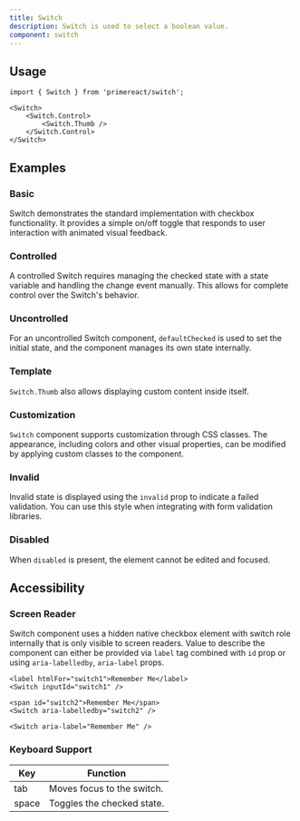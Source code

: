 ```yaml
---
title: Switch
description: Switch is used to select a boolean value.
component: switch
---
```


## Usage

```tsx
import { Switch } from 'primereact/switch';
```

```tsx
<Switch>
    <Switch.Control>
        <Switch.Thumb />
    </Switch.Control>
</Switch>
```

## Examples

### Basic

Switch demonstrates the standard implementation with checkbox functionality. It provides a simple on/off toggle that responds to user interaction with animated visual feedback.

<DocComponentViewer name="switch:basic-demo" />

### Controlled

A controlled Switch requires managing the checked state with a state variable and handling the change event manually. This allows for complete control over the Switch's behavior.

<DocComponentViewer name="switch:controlled-demo" />

### Uncontrolled

For an uncontrolled Switch component, `defaultChecked` is used to set the initial state, and the component manages its own state internally.

<DocComponentViewer name="switch:uncontrolled-demo" />

### Template

`Switch.Thumb` also allows displaying custom content inside itself.

<DocComponentViewer name="switch:template-demo" />

### Customization

`Switch` component supports customization through CSS classes. The appearance, including colors and other visual properties, can be modified by applying custom classes to the component.

<DocComponentViewer name="switch:customization-demo" />

### Invalid

Invalid state is displayed using the `invalid` prop to indicate a failed validation. You can use this style when integrating with form validation libraries.

<DocComponentViewer name="switch:invalid-demo" />

### Disabled

When `disabled` is present, the element cannot be edited and focused.

<DocComponentViewer name="switch:disabled-demo" />

## Accessibility

### Screen Reader

Switch component uses a hidden native checkbox element with switch role internally that is only visible to screen readers. Value to describe the component can either be provided via `label` tag combined with `id` prop or using `aria-labelledby`, `aria-label` props.

```tsx
<label htmlFor="switch1">Remember Me</label>
<Switch inputId="switch1" />

<span id="switch2">Remember Me</span>
<Switch aria-labelledby="switch2" />

<Switch aria-label="Remember Me" />
```

### Keyboard Support

| Key   | Function                   |
| ----- | -------------------------- |
| tab   | Moves focus to the switch. |
| space | Toggles the checked state. |
